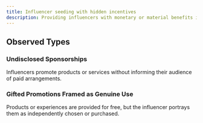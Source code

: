```yaml
---
title: Influencer seeding with hidden incentives
description: Providing influencers with monetary or material benefits in exchange for promotion, without requiring them to disclose the nature of the compensation. The content is presented as authentic, independent opinion.
---
```


## Observed Types

### Undisclosed Sponsorships
Influencers promote products or services without informing their audience of paid arrangements.

### Gifted Promotions Framed as Genuine Use
Products or experiences are provided for free, but the influencer portrays them as independently chosen or purchased.